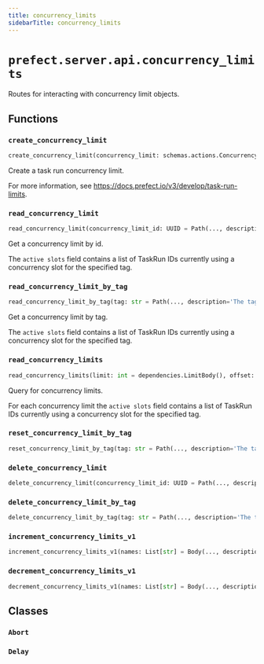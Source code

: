 ```yaml
---
title: concurrency_limits
sidebarTitle: concurrency_limits
---
```


# `prefect.server.api.concurrency_limits`



Routes for interacting with concurrency limit objects.


## Functions

### `create_concurrency_limit` <sup><a href="https://github.com/PrefectHQ/prefect/blob/main/src/prefect/server/api/concurrency_limits.py#L138" target="_blank"><Icon icon="github" style="width: 14px; height: 14px;" /></a></sup>

```python
create_concurrency_limit(concurrency_limit: schemas.actions.ConcurrencyLimitCreate, response: Response, db: PrefectDBInterface = Depends(provide_database_interface)) -> schemas.core.ConcurrencyLimit
```


Create a task run concurrency limit.

For more information, see https://docs.prefect.io/v3/develop/task-run-limits.


### `read_concurrency_limit` <sup><a href="https://github.com/PrefectHQ/prefect/blob/main/src/prefect/server/api/concurrency_limits.py#L211" target="_blank"><Icon icon="github" style="width: 14px; height: 14px;" /></a></sup>

```python
read_concurrency_limit(concurrency_limit_id: UUID = Path(..., description='The concurrency limit id', alias='id'), db: PrefectDBInterface = Depends(provide_database_interface)) -> schemas.core.ConcurrencyLimit
```


Get a concurrency limit by id.

The `active slots` field contains a list of TaskRun IDs currently using a
concurrency slot for the specified tag.


### `read_concurrency_limit_by_tag` <sup><a href="https://github.com/PrefectHQ/prefect/blob/main/src/prefect/server/api/concurrency_limits.py#L266" target="_blank"><Icon icon="github" style="width: 14px; height: 14px;" /></a></sup>

```python
read_concurrency_limit_by_tag(tag: str = Path(..., description='The tag name', alias='tag'), db: PrefectDBInterface = Depends(provide_database_interface)) -> schemas.core.ConcurrencyLimit
```


Get a concurrency limit by tag.

The `active slots` field contains a list of TaskRun IDs currently using a
concurrency slot for the specified tag.


### `read_concurrency_limits` <sup><a href="https://github.com/PrefectHQ/prefect/blob/main/src/prefect/server/api/concurrency_limits.py#L316" target="_blank"><Icon icon="github" style="width: 14px; height: 14px;" /></a></sup>

```python
read_concurrency_limits(limit: int = dependencies.LimitBody(), offset: int = Body(0, ge=0), db: PrefectDBInterface = Depends(provide_database_interface)) -> Sequence[schemas.core.ConcurrencyLimit]
```


Query for concurrency limits.

For each concurrency limit the `active slots` field contains a list of TaskRun IDs
currently using a concurrency slot for the specified tag.


### `reset_concurrency_limit_by_tag` <sup><a href="https://github.com/PrefectHQ/prefect/blob/main/src/prefect/server/api/concurrency_limits.py#L368" target="_blank"><Icon icon="github" style="width: 14px; height: 14px;" /></a></sup>

```python
reset_concurrency_limit_by_tag(tag: str = Path(..., description='The tag name'), slot_override: Optional[List[UUID]] = Body(None, embed=True, description='Manual override for active concurrency limit slots.'), db: PrefectDBInterface = Depends(provide_database_interface)) -> None
```

### `delete_concurrency_limit` <sup><a href="https://github.com/PrefectHQ/prefect/blob/main/src/prefect/server/api/concurrency_limits.py#L437" target="_blank"><Icon icon="github" style="width: 14px; height: 14px;" /></a></sup>

```python
delete_concurrency_limit(concurrency_limit_id: UUID = Path(..., description='The concurrency limit id', alias='id'), db: PrefectDBInterface = Depends(provide_database_interface)) -> None
```

### `delete_concurrency_limit_by_tag` <sup><a href="https://github.com/PrefectHQ/prefect/blob/main/src/prefect/server/api/concurrency_limits.py#L455" target="_blank"><Icon icon="github" style="width: 14px; height: 14px;" /></a></sup>

```python
delete_concurrency_limit_by_tag(tag: str = Path(..., description='The tag name'), db: PrefectDBInterface = Depends(provide_database_interface)) -> None
```

### `increment_concurrency_limits_v1` <sup><a href="https://github.com/PrefectHQ/prefect/blob/main/src/prefect/server/api/concurrency_limits.py#L519" target="_blank"><Icon icon="github" style="width: 14px; height: 14px;" /></a></sup>

```python
increment_concurrency_limits_v1(names: List[str] = Body(..., description='The tags to acquire a slot for'), task_run_id: UUID = Body(..., description='The ID of the task run acquiring the slot'), db: PrefectDBInterface = Depends(provide_database_interface)) -> List[MinimalConcurrencyLimitResponse]
```

### `decrement_concurrency_limits_v1` <sup><a href="https://github.com/PrefectHQ/prefect/blob/main/src/prefect/server/api/concurrency_limits.py#L659" target="_blank"><Icon icon="github" style="width: 14px; height: 14px;" /></a></sup>

```python
decrement_concurrency_limits_v1(names: List[str] = Body(..., description='The tags to release a slot for'), task_run_id: UUID = Body(..., description='The ID of the task run releasing the slot'), db: PrefectDBInterface = Depends(provide_database_interface)) -> List[MinimalConcurrencyLimitResponse]
```

## Classes

### `Abort` <sup><a href="https://github.com/PrefectHQ/prefect/blob/main/src/prefect/server/api/concurrency_limits.py#L507" target="_blank"><Icon icon="github" style="width: 14px; height: 14px;" /></a></sup>

### `Delay` <sup><a href="https://github.com/PrefectHQ/prefect/blob/main/src/prefect/server/api/concurrency_limits.py#L512" target="_blank"><Icon icon="github" style="width: 14px; height: 14px;" /></a></sup>
